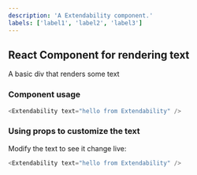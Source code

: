 ```yaml
---
description: 'A Extendability component.'
labels: ['label1', 'label2', 'label3']
---
```



## React Component for rendering text

A basic div that renders some text

### Component usage
```js
<Extendability text="hello from Extendability" />
```

### Using props to customize the text

Modify the text to see it change live:
```js live
<Extendability text="hello from Extendability" />
```
